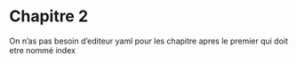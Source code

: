 # Chapitre 2


On n'as pas besoin d'editeur yaml pour les chapitre apres le premier qui doit etre nommé index